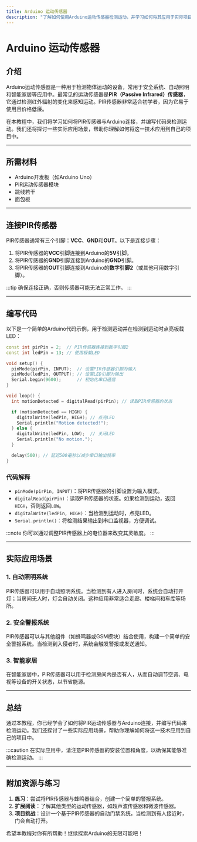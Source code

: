```yaml
---
title: Arduino 运动传感器
description: "了解如何使用Arduino运动传感器检测运动，并学习如何将其应用于实际项目中。"
---
```


# Arduino 运动传感器

## 介绍

Arduino运动传感器是一种用于检测物体运动的设备，常用于安全系统、自动照明和智能家居等应用中。最常见的运动传感器是**PIR（Passive Infrared）传感器**，它通过检测红外辐射的变化来感知运动。PIR传感器非常适合初学者，因为它易于使用且价格低廉。

在本教程中，我们将学习如何将PIR传感器与Arduino连接，并编写代码来检测运动。我们还将探讨一些实际应用场景，帮助你理解如何将这一技术应用到自己的项目中。

---

## 所需材料

- Arduino开发板（如Arduino Uno）
- PIR运动传感器模块
- 跳线若干
- 面包板

---

## 连接PIR传感器

PIR传感器通常有三个引脚：**VCC**、**GND**和**OUT**。以下是连接步骤：

1. 将PIR传感器的**VCC**引脚连接到Arduino的**5V**引脚。
2. 将PIR传感器的**GND**引脚连接到Arduino的**GND**引脚。
3. 将PIR传感器的**OUT**引脚连接到Arduino的**数字引脚2**（或其他可用数字引脚）。

:::tip
确保连接正确，否则传感器可能无法正常工作。
:::

---

## 编写代码

以下是一个简单的Arduino代码示例，用于检测运动并在检测到运动时点亮板载LED：

```cpp
const int pirPin = 2;  // PIR传感器连接到数字引脚2
const int ledPin = 13; // 使用板载LED

void setup() {
  pinMode(pirPin, INPUT);  // 设置PIR传感器引脚为输入
  pinMode(ledPin, OUTPUT); // 设置LED引脚为输出
  Serial.begin(9600);      // 初始化串口通信
}

void loop() {
  int motionDetected = digitalRead(pirPin); // 读取PIR传感器的状态

  if (motionDetected == HIGH) {
    digitalWrite(ledPin, HIGH); // 点亮LED
    Serial.println("Motion detected!");
  } else {
    digitalWrite(ledPin, LOW);  // 关闭LED
    Serial.println("No motion.");
  }

  delay(500); // 延迟500毫秒以减少串口输出频率
}
```

### 代码解释

- `pinMode(pirPin, INPUT)`：将PIR传感器的引脚设置为输入模式。
- `digitalRead(pirPin)`：读取PIR传感器的状态。如果检测到运动，返回`HIGH`，否则返回`LOW`。
- `digitalWrite(ledPin, HIGH)`：当检测到运动时，点亮LED。
- `Serial.println()`：将检测结果输出到串口监视器，方便调试。

:::note
你可以通过调整PIR传感器上的电位器来改变其灵敏度。
:::

---

## 实际应用场景

### 1. 自动照明系统

PIR传感器可以用于自动照明系统。当检测到有人进入房间时，系统会自动打开灯；当房间无人时，灯会自动关闭。这种应用非常适合走廊、楼梯间和车库等场所。

### 2. 安全警报系统

PIR传感器可以与其他组件（如蜂鸣器或GSM模块）结合使用，构建一个简单的安全警报系统。当检测到入侵者时，系统会触发警报或发送通知。

### 3. 智能家居

在智能家居中，PIR传感器可以用于检测房间内是否有人，从而自动调节空调、电视等设备的开关状态，以节省能源。

---

## 总结

通过本教程，你已经学会了如何将PIR运动传感器与Arduino连接，并编写代码来检测运动。我们还探讨了一些实际应用场景，帮助你理解如何将这一技术应用到自己的项目中。

:::caution
在实际应用中，请注意PIR传感器的安装位置和角度，以确保其能够准确检测运动。
:::

---

## 附加资源与练习

1. **练习**：尝试将PIR传感器与蜂鸣器结合，创建一个简单的警报系统。
2. **扩展阅读**：了解其他类型的运动传感器，如超声波传感器和微波传感器。
3. **项目挑战**：设计一个基于PIR传感器的自动门禁系统，当检测到有人接近时，门会自动打开。

希望本教程对你有所帮助！继续探索Arduino的无限可能吧！